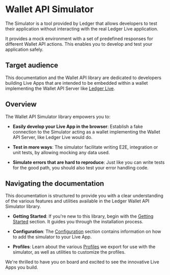 
# Wallet API Simulator

The Simulator is a tool provided by Ledger that allows developers to test their application without interacting with the real Ledger Live application.

It provides a mock environment with a set of predefined responses for different Wallet API actions.
This enables you to develop and test your application safely.

## Target audience

This documentation and the Wallet API library are dedicated to developers building Live Apps that are intended to be embedded within a wallet implementing the Wallet API Server like [Ledger Live](https://www.ledger.com/ledger-live).

## Overview

The Wallet API Simulator library empowers you to:

- **Easily develop your Live App in the browser**: Establish a fake connection to the Simulator acting as a wallet implementing the Wallet API Server, like Ledger Live would do.

- **Test in more ways**: The simulator facilitate writing E2E, integration or unit tests, by allowing mocking any data used.

- **Simulate errors that are hard to reproduce**: Just like you can write tests for the good path, you should also test your error handling code.

## Navigating the documentation

This documentation is structured to provide you with a clear understanding of the various features and utilities available in the Ledger Wallet API Simulator library.

- **Getting Started**: If you're new to this library, begin with the [Getting Started](./getting-started.mdx) section. It guides you through the installation process.

- **Configuration**: The [Configuration](./configuration.mdx) section contains information on how to add the simulator to your Live App.

- **Profiles**: Learn about the various [Profiles](./profiles.mdx) we export for use with the simulator, as well as utilities to customize the profiles.

We're thrilled to have you on board and excited to see the innovative Live Apps you build.